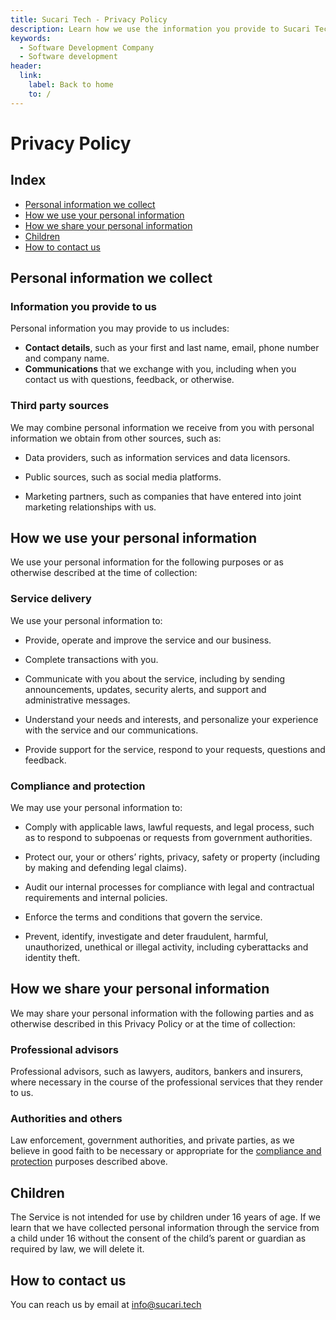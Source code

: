```yaml
---
title: Sucari Tech - Privacy Policy
description: Learn how we use the information you provide to Sucari Tech
keywords:
  - Software Development Company
  - Software development
header:
  link:
    label: Back to home
    to: /
---
```


# Privacy Policy

## Index

- [Personal information we collect](#)
- [How we use your personal information](#)
- [How we share your personal information](#)
- [Children](#)
- [How to contact us](#)

## Personal information we collect

### Information you provide to us

Personal information you may provide to us includes:

- **Contact details**, such as your first and last name, email, phone number and company name.
- **Communications** that we exchange with you, including when you contact us with questions, feedback, or otherwise.

### Third party sources

We may combine personal information we receive from you with personal information we obtain from other sources, such as:

- Data providers, such as information services and data licensors.

- Public sources, such as social media platforms.

- Marketing partners, such as companies that have entered into joint marketing relationships with us.

## How we use your personal information

We use your personal information for the following purposes or as otherwise described at the time of collection:

### Service delivery

We use your personal information to:

- Provide, operate and improve the service and our business.

- Complete transactions with you.

- Communicate with you about the service, including by sending announcements, updates, security alerts, and support and administrative messages.

- Understand your needs and interests, and personalize your experience with the service and our communications.

- Provide support for the service, respond to your requests, questions and feedback.

### Compliance and protection

We may use your personal information to:

- Comply with applicable laws, lawful requests, and legal process, such as to respond to subpoenas or requests from government authorities.

- Protect our, your or others’ rights, privacy, safety or property (including by making and defending legal claims).

- Audit our internal processes for compliance with legal and contractual requirements and internal policies.

- Enforce the terms and conditions that govern the service.

- Prevent, identify, investigate and deter fraudulent, harmful, unauthorized, unethical or illegal activity, including cyberattacks and identity theft.

## How we share your personal information

We may share your personal information with the following parties and as otherwise described in this Privacy Policy or at the time of collection:

### Professional advisors

Professional advisors, such as lawyers, auditors, bankers and insurers, where necessary in the course of the professional services that they render to us.

### Authorities and others

Law enforcement, government authorities, and private parties, as we believe in good faith to be necessary or appropriate for the [compliance and protection](#) purposes described above.

## Children

The Service is not intended for use by children under 16 years of age. If we learn that we have collected personal information through the service from a child under 16 without the consent of the child’s parent or guardian as required by law, we will delete it.

## How to contact us

You can reach us by email at info@sucari.tech
